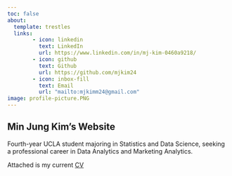 ```yaml
---
toc: false
about:
  template: trestles
  links: 
        - icon: linkedin
          text: LinkedIn
          url: https://www.linkedin.com/in/mj-kim-0460a9218/
        - icon: github
          text: Github
          url: https://github.com/mjkim24
        - icon: inbox-fill
          text: Email
          url: "mailto:mjkimm24@gmail.com"
image: profile-picture.PNG
---
```


## Min Jung Kim's Website

Fourth-year UCLA student majoring in Statistics and Data Science, seeking a professional career in Data Analytics and Marketing Analytics. 

Attached is my current [CV](/docs/CV/CV.pdf "CV")


